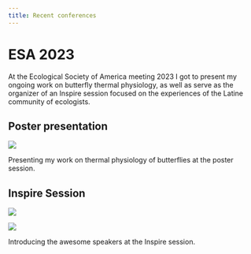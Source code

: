 ---
title: Recent conferences
---

# ESA 2023

At the Ecological Society of America meeting 2023 I got to present my ongoing work on butterfly thermal physiology, as well as serve as the organizer of an Inspire session focused on the experiences of the Latine community of ecologists.

::: {layout-ncol=1}

## Poster presentation 

![](ESA_image_1.jpg)

Presenting my work on thermal physiology of butterflies at the poster session.


## Inspire Session

![](ESA_image_3.jpg)


![](ESA_image_2.jpg)

Introducing the awesome speakers at the Inspire session.


:::


